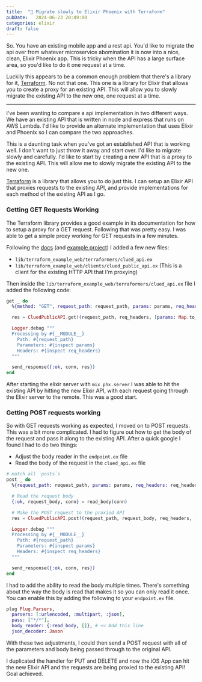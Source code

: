 ```yaml
---
title:  "🐢 Migrate slowly to Elixir Phoenix with Terraform"
pubDate:   2024-06-23 20:49:00
categories: elixir
draft: false
---
```


So. You have an existing mobile app and a rest api. You'd like to migrate the api over from whatever microservice abomination it is now into a nice, clean, Elixir Phoenix app. This is tricky when the API has a large surface area, so you'd like to do it one request at a time.

Luckily this appears to be a common enough problem that there's a library for it, [Terraform](https://github.com/poteto/terraform). No not that one. This one is a library for Elixir that allows you to create a proxy for an existing API. This will allow you to slowly migrate the existing API to the new one,  one request at a time.

---

I've been wanting to compare a api implementation in two different ways. We have an existing API that is written in node and express that runs on AWS Lambda. I'd like to provide an alternate implementation that uses Elixir and Phoenix so I can compare the two approaches.

This is a daunting task when you've got an established API that is working well. I don't want to just throw it away and start over. I'd like to migrate slowly and carefully. I'd like to start by creating a new API that is a proxy to the existing API. This will allow me to slowly migrate the existing API to the new one.

[Terraform](https://github.com/poteto/terraform) is a library that allows you to do just this. I can setup an Elixir API that proxies requests to the existing API, and provide implementations for each method of the existing API as I go.

### Getting GET Requests Working

The Terraform library provides a good example in its documentation for how to setup a proxy for a GET request. Following that was pretty easy. I was able to get a simple proxy working for GET requests in a few minutes.

Following the [docs](https://hexdocs.pm/terraform/Terraform.html) (and [example project](https://github.com/poteto/reverse_proxy)) I added a few new files:

- `lib/terraform_example_web/terraformers/clued_api.ex`
- `lib/terraform_example_web/clients/clued_public_api.ex` (This is a client for the existing HTTP API that I'm proxying)

Then inside the `lib/terraform_example_web/terraformers/clued_api.ex` file I added the following code:

```elixir
get _ do
  %{method: "GET", request_path: request_path, params: params, req_headers: req_headers} = conn

  res = CluedPublicAPI.get!(request_path, req_headers, [params: Map.to_list(params)])#// proxy: {"127.0.0.1", 9090}])

  Logger.debug """
  Processing by #{__MODULE__}
    Path: #{request_path}
    Parameters: #{inspect params}
    Headers: #{inspect req_headers}
  """

  send_response({:ok, conn, res})
end
```

After starting the elixir server with `mix phx.server` I was able to hit the existing API by hitting the new Elixir API, with each request going through the Elixir server to the remote. This was a good start.

### Getting POST requests working

So with GET requests working as expected, I moved on to POST requests. This was a bit more complicated. I had to figure out how to get the body of the request and pass it along to the existing API. After a quick google I found I had to do two things:

- Adjust the body reader in the `endpoint.ex` file
- Read the body of the request in the `clued_api.ex` file

```elixir
# match all `posts`s
post _ do
  %{request_path: request_path, params: params, req_headers: req_headers} = conn

  # Read the request body
  {:ok, request_body, conn} = read_body(conn)

  # Make the POST request to the proxied API
  res = CluedPublicAPI.post!(request_path, request_body, req_headers, [params: Map.to_list(params)])#// proxy: {"127.0.0.1", 9090}])

  Logger.debug """
  Processing by #{__MODULE__}
    Path: #{request_path}
    Parameters: #{inspect params}
    Headers: #{inspect req_headers}
  """

  send_response({:ok, conn, res})
end
```

I had to add the ability to read the body multiple times. There's something about the way the body is read that makes it so you can only read it once. You can enable this by adding the following to your `endpoint.ex` file.

```elixir
plug Plug.Parsers,
  parsers: [:urlencoded, :multipart, :json],
  pass: ["*/*"],
  body_reader: {:read_body, []}, # << Add this line
  json_decoder: Jason
```

With these two adjustments, I could then send a POST request with all of the parameters and body being passed through to the original API.

I duplicated the handler for PUT and DELETE and now the iOS App can hit the new Elixir API and the requests are being proxied to the existing API! Goal achieved.
